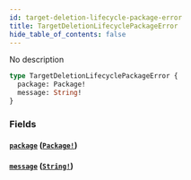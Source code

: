 ```yaml
---
id: target-deletion-lifecycle-package-error
title: TargetDeletionLifecyclePackageError
hide_table_of_contents: false
---
```



No description

```graphql
type TargetDeletionLifecyclePackageError {
  package: Package!
  message: String!
}
```


### Fields

#### [`package`](#) ([`Package!`](/swapi/objects/package))




#### [`message`](#) ([`String!`](/swapi/scalars/string))
